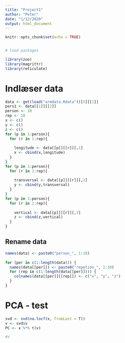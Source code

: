 ```yaml
---
title: "Project1"
author: "Peter"
date: "1/12/2020"
output: html_document
---
```


```r
knitr::opts_chunk$set(echo = TRUE)


# load packages

library(zoo)
library(magrittr)
library(reticulate)
```

# Indlæser data
```r



data <- get(load("armdata.Rdata"))[5][[1]]
pers1 <- data[[1]][[2]]
person <- 10
rep <- 10
x <- c()
y <- c()
z <- c()
for (p in 1:person){
  for (r in 1:rep){
    
    longitude <- data[[p]][[r]][,1]
    x <- cbind(x,longitude)
  }
}
for (p in 1:person){
  for (r in 1:rep){
    
    transversal <- data[[p]][[r]][,2]
    y <- cbind(y,transversal)
  }
}
for (p in 1:person){
  for (r in 1:rep){
    
    vertical <- data[[p]][[r]][,3]
    z <- cbind(z,vertical)
  }
}

```

## Rename data

```r
names(data) <- paste0("person_", 1:10)
 
for (per in c(1:length(data))) {
  names(data[[per]]) <- paste0("repetion_", 1:10)
  for (rep in c(1:length(data[[per]]))) {
    colnames(data[[per]][[rep]]) <- c("x", "y", "z")
  }
}
```



# PCA - test

```r
svd <- svd(na.locf(x, fromLast = T))
v <- svd$v
PC <- x %*% t(v)

#x
```













